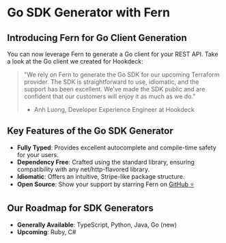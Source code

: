 # Go SDK Generator with Fern

## Introducing Fern for Go Client Generation

You can now leverage Fern to generate a Go client for your REST API. Take a look at the Go client we created for Hookdeck:

> "We rely on Fern to generate the Go SDK for our upcoming Terraform provider. The SDK is straightforward to use, idiomatic, and the support has been excellent. We've made the SDK public and are confident that our customers will enjoy it as much as we do."
> - Anh Luong, Developer Experience Engineer at Hookdeck

## Key Features of the Go SDK Generator

- **Fully Typed**: Provides excellent autocomplete and compile-time safety for your users.
- **Dependency Free**: Crafted using the standard library, ensuring compatibility with any net/http-flavored library.
- **Idiomatic**: Offers an intuitive, Stripe-like package structure.
- **Open Source**: Show your support by starring Fern on [GitHub ⭐](#)

## Our Roadmap for SDK Generators

- **Generally Available**: TypeScript, Python, Java, Go (new)
- **Upcoming**: Ruby, C#
